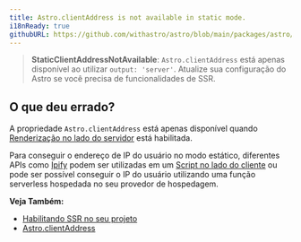 ```yaml
---
title: Astro.clientAddress is not available in static mode.
i18nReady: true
githubURL: https://github.com/withastro/astro/blob/main/packages/astro/src/core/errors/errors-data.ts
---
```


> **StaticClientAddressNotAvailable**: `Astro.clientAddress` está apenas disponível ao utilizar `output: 'server'`. Atualize sua configuração do Astro se você precisa de funcionalidades de SSR.

## O que deu errado?

A propriedade `Astro.clientAddress` está apenas disponível quando [Renderização no lado do servidor](/pt-br/guides/server-side-rendering/) está habilitada.

Para conseguir o endereço de IP do usuário no modo estático, diferentes APIs como [Ipify](https://www.ipify.org/) podem ser utilizadas em um [Script no lado do cliente](/pt-br/guides/client-side-scripts/) ou pode ser possível conseguir o IP do usuário utilizando uma função serverless hospedada no seu provedor de hospedagem.

**Veja Também:**
-  [Habilitando SSR no seu projeto](/pt-br/guides/server-side-rendering/#habilitando-o-ssr-em-seu-projeto)
-  [Astro.clientAddress](/pt-br/reference/api-reference/#astroclientaddress)
